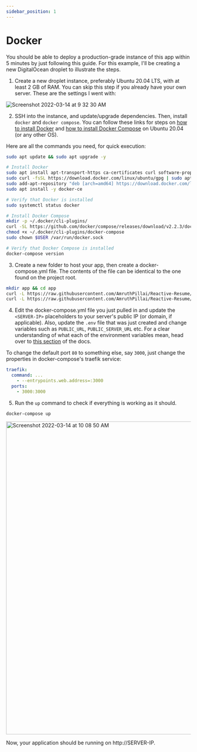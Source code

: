 ```yaml
---
sidebar_position: 1
---
```


# Docker

You should be able to deploy a production-grade instance of this app within 5 minutes by just following this guide. For this example, I'll be creating a new DigitalOcean droplet to illustrate the steps.

1. Create a new droplet instance, preferably Ubuntu 20.04 LTS, with at least 2 GB of RAM. You can skip this step if you already have your own server. These are the settings I went with:

![Screenshot 2022-03-14 at 9 32 30 AM](https://user-images.githubusercontent.com/1134738/158134604-85ade15f-4a16-4421-ad2a-b9df3b175467.png)

2. SSH into the instance, and update/upgrade dependencies. Then, install `docker` and `docker compose`. You can follow these links for steps on [how to install Docker](https://www.digitalocean.com/community/tutorials/how-to-install-and-use-docker-on-ubuntu-20-04) and [how to install Docker Compose](https://www.digitalocean.com/community/tutorials/how-to-install-and-use-docker-compose-on-ubuntu-20-04) on Ubuntu 20.04 (or any other OS).

Here are all the commands you need, for quick execution:

```bash
sudo apt update && sudo apt upgrade -y

# Install Docker
sudo apt install apt-transport-https ca-certificates curl software-properties-common
sudo curl -fsSL https://download.docker.com/linux/ubuntu/gpg | sudo apt-key add -
sudo add-apt-repository "deb [arch=amd64] https://download.docker.com/linux/ubuntu focal stable"
sudo apt install -y docker-ce

# Verify that Docker is installed
sudo systemctl status docker

# Install Docker Compose
mkdir -p ~/.docker/cli-plugins/
curl -SL https://github.com/docker/compose/releases/download/v2.2.3/docker-compose-linux-x86_64 -o ~/.docker/cli-plugins/docker-compose
chmod +x ~/.docker/cli-plugins/docker-compose
sudo chown $USER /var/run/docker.sock

# Verify that Docker Compose is installed
docker-compose version
```

3. Create a new folder to host your app, then create a docker-compose.yml file. The contents of the file can be identical to the one found on the project root.

```bash
mkdir app && cd app
curl -L https://raw.githubusercontent.com/AmruthPillai/Reactive-Resume/main/docker-compose.yml > docker-compose.yml
curl -L https://raw.githubusercontent.com/AmruthPillai/Reactive-Resume/main/.env.example > .env
```

4. Edit the docker-compose.yml file you just pulled in and update the `<SERVER-IP>` placeholders to your server's public IP (or domain, if applicable). Also, update the `.env` file that was just created and change variables such as `PUBLIC_URL`, `PUBLIC_SERVER_URL` etc. For a clear understanding of what each of the environment variables mean, head over to [this section](/source-code/env-vars) of the docs.

To change the default port `80` to something else, say `3000`, just change the properties in docker-compose's traefik service:

```yml
traefik:
  command: ...
    - --entrypoints.web.address=:3000
  ports:
    - 3000:3000
```

5. Run the `up` command to check if everything is working as it should.

```
docker-compose up
```

<img
  width="853"
  alt="Screenshot 2022-03-14 at 10 08 50 AM"
  src="https://user-images.githubusercontent.com/1134738/158140209-f80eab18-1575-464c-b29d-ac788bd53e93.png"
/>

Now, your application should be running on http://SERVER-IP.
